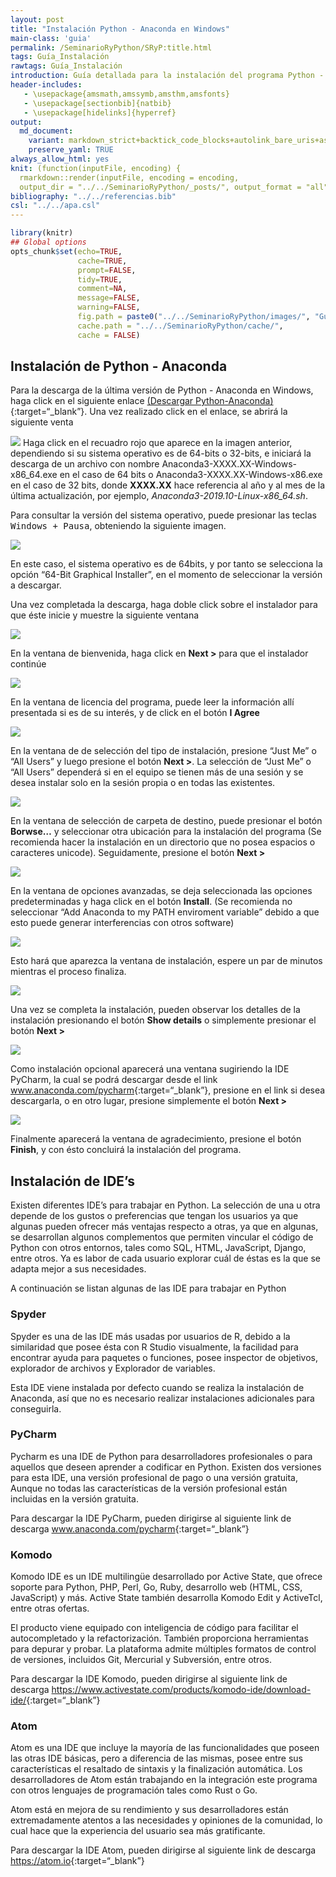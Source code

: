 ```yaml
---
layout: post
title: "Instalación Python - Anaconda en Windows"
main-class: 'guia'
permalink: /SeminarioRyPython/SRyP:title.html
tags: Guía_Instalación
rawtags: Guía_Instalación
introduction: Guía detallada para la instalación del programa Python - Anaconda en Windows.
header-includes:
   - \usepackage{amsmath,amssymb,amsthm,amsfonts}
   - \usepackage[sectionbib]{natbib}
   - \usepackage[hidelinks]{hyperref}
output:
  md_document:
    variant: markdown_strict+backtick_code_blocks+autolink_bare_uris+ascii_identifiers+tex_math_single_backslash
    preserve_yaml: TRUE
always_allow_html: yes   
knit: (function(inputFile, encoding) {
  rmarkdown::render(inputFile, encoding = encoding,
  output_dir = "../../SeminarioRyPython/_posts/", output_format = "all"  ) })
bibliography: "../../referencias.bib"
csl: "../../apa.csl"
---
```


```r
library(knitr)
## Global options
opts_chunk$set(echo=TRUE,
               cache=TRUE,
               prompt=FALSE,
               tidy=TRUE,
               comment=NA,
               message=FALSE,
               warning=FALSE,
               fig.path = paste0("../../SeminarioRyPython/images/", "GuiaWindows"),
               cache.path = "../../SeminarioRyPython/cache/",
               cache = FALSE)

```

## Instalación de Python - Anaconda
Para la descarga de la última versión de Python - Anaconda en Windows, haga click en el siguiente enlace [(Descargar Python-Anaconda)](https://www.anaconda.com/distribution/#windows){:target="_blank"}.
Una vez realizado click en el enlace, se abrirá la siguiente venta

![](../../SeminarioRyPython/images/GuiaW17.jpg)
Haga click en el recuadro rojo que aparece en la imagen anterior, dependiendo si su sistema operativo es de 64-bits o 32-bits, e iniciará la descarga de un archivo con nombre Anaconda3-XXXX.XX-Windows-x86_64.exe en el caso de 64 bits o Anaconda3-XXXX.XX-Windows-x86.exe en el caso de 32 bits, donde **XXXX.XX** hace referencia al año y al mes de la última actualización, por ejemplo, *Anaconda3-2019.10-Linux-x86_64.sh*.

Para consultar la versión del sistema operativo, puede presionar las teclas <tt>Windows + Pausa</tt>, obteniendo la siguiente imagen.

![](../../SeminarioRyPython/images/GuiaW6.jpg)

En este caso, el sistema operativo es de 64bits, y por tanto se selecciona la opción "64-Bit Graphical Installer", en el momento de seleccionar la versión a descargar.

Una vez completada la descarga, haga doble click sobre el instalador para que éste inicie y muestre la siguiente ventana

![](../../SeminarioRyPython/images/GuiaW18.jpg)

En la ventana de bienvenida, haga click en __Next >__ para que el instalador continúe 

![](../../SeminarioRyPython/images/GuiaW19.jpg)

En la ventana de licencia del programa, puede leer la información allí presentada si es de su interés, y de click en el botón __I Agree__

![](../../SeminarioRyPython/images/GuiaW20.jpg)

En la ventana de de selección del tipo de instalación, presione "Just Me" o "All Users" y luego presione el botón __Next >__. La selección de "Just Me" o "All Users" dependerá si en el equipo se tienen más de una sesión y se desea instalar solo en la sesión propia o en todas las existentes.

![](../../SeminarioRyPython/images/GuiaW21.jpg)

En la ventana de selección de carpeta de destino, puede presionar el botón __Borwse...__ y seleccionar otra ubicación para la instalación del programa (Se recomienda hacer la instalación en un directorio que no posea espacios o caracteres unicode). Seguidamente, presione el botón __Next >__


![](../../SeminarioRyPython/images/GuiaW22.jpg)

En la ventana de opciones avanzadas, se deja seleccionada las opciones predeterminadas y haga click en el botón __Install__. (Se recomienda no seleccionar "Add Anaconda to my PATH enviroment variable" debido a que esto puede generar interferencias con otros software)

![](../../SeminarioRyPython/images/GuiaW23.jpg)

Esto hará que aparezca la ventana de instalación, espere un par de minutos mientras el proceso finaliza.

![](../../SeminarioRyPython/images/GuiaW24.jpg)

Una vez se completa la instalación, pueden observar los detalles de la instalación presionando el botón __Show details__ o simplemente presionar el botón __Next >__

![](../../SeminarioRyPython/images/GuiaW25.jpg)

Como instalación opcional aparecerá una ventana sugiriendo la IDE PyCharm, la cual se podrá descargar desde el link [www.anaconda.com/pycharm](www.anaconda.com/pycharm){:target="_blank"}, presione en el link si desea descargarla, o en otro lugar, presione simplemente el botón __Next >__

![](../../SeminarioRyPython/images/GuiaW26.jpg)

Finalmente aparecerá la ventana de agradecimiento, presione el botón __Finish__, y con ésto concluirá la instalación del programa.


## Instalación de IDE's
Existen diferentes IDE's para trabajar en Python. La selección de una u otra depende de los gustos o preferencias que tengan los usuarios ya que algunas pueden ofrecer más ventajas respecto a otras, ya que en algunas, se desarrollan algunos complementos que permiten vincular el código de Python con otros entornos, tales como SQL, HTML, JavaScript, Django, entre otros. Ya es labor de cada usuario explorar cuál de éstas es la que se adapta mejor a sus necesidades.

A continuación se listan algunas de las IDE para trabajar en Python

### Spyder
Spyder es una de las IDE más usadas por usuarios de R, debido a la similaridad que posee ésta con R Studio visualmente, la facilidad para encontrar ayuda para paquetes o funciones, posee inspector de objetivos, explorador de archivos y Explorador de variables.

Esta IDE viene instalada por defecto cuando se realiza la instalación de Anaconda, así que no es necesario realizar instalaciones adicionales para conseguirla.

### PyCharm
Pycharm es una IDE de Python para desarrolladores profesionales o para aquellos que deseen aprender a codificar en Python. Existen dos versiones para esta IDE, una versión profesional de pago o una versión gratuita, Aunque no todas las características de la versión profesional están incluidas en la versión gratuita.

Para descargar la IDE PyCharm, pueden dirigirse al siguiente link de descarga [www.anaconda.com/pycharm](www.anaconda.com/pycharm){:target="_blank"}

### Komodo
Komodo IDE es un IDE multilingüe desarrollado por Active State, que ofrece soporte para Python, PHP, Perl, Go, Ruby, desarrollo web (HTML, CSS, JavaScript) y más. Active State también desarrolla Komodo Edit y ActiveTcl, entre otras ofertas.

El producto viene equipado con inteligencia de código para facilitar el autocompletado y la refactorización. También proporciona herramientas para depurar y probar. La plataforma admite múltiples formatos de control de versiones, incluidos Git, Mercurial y Subversión, entre otros.

Para descargar la IDE Komodo, pueden dirigirse al siguiente link de descarga [https://www.activestate.com/products/komodo-ide/download-ide/](https://www.activestate.com/products/komodo-ide/download-ide/){:target="_blank"}

### Atom
Atom es una IDE que incluye la mayoría de las funcionalidades que poseen las otras IDE básicas, pero a diferencia de las mismas, posee entre sus características el resaltado de sintaxis y la finalización automática. Los desarrolladores de Atom están trabajando en la integración este programa con otros lenguajes de programación tales como Rust o Go.

Atom está en mejora de su rendimiento y sus desarrolladores están extremadamente atentos a las necesidades y opiniones de la comunidad, lo cual hace que la experiencia del usuario sea más gratificante.

Para descargar la IDE Atom, pueden dirigirse al siguiente link de descarga [https://atom.io](https://atom.io){:target="_blank"}

